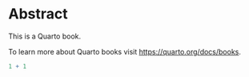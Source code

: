 # Abstract

This is a Quarto book.

To learn more about Quarto books visit <https://quarto.org/docs/books>.

```r
1 + 1
```

